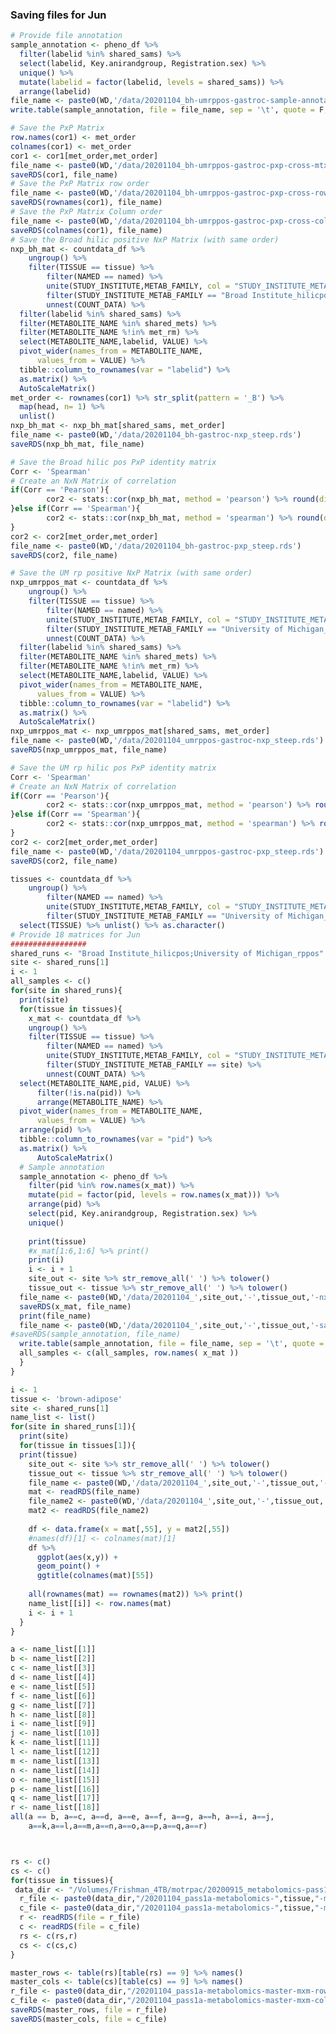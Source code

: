 
### Saving files for Jun

```r

# Provide file annotation
sample_annotation <- pheno_df %>%
  filter(labelid %in% shared_sams) %>%
  select(labelid, Key.anirandgroup, Registration.sex) %>%
  unique() %>%
  mutate(labelid = factor(labelid, levels = shared_sams)) %>%
  arrange(labelid)
file_name <- paste0(WD,'/data/20201104_bh-umrppos-gastroc-sample-annotation_steep.txt')
write.table(sample_annotation, file = file_name, sep = '\t', quote = F, row.names = F)

# Save the PxP Matrix
row.names(cor1) <- met_order
colnames(cor1) <- met_order
cor1 <- cor1[met_order,met_order]
file_name <- paste0(WD,'/data/20201104_bh-umrppos-gastroc-pxp-cross-mtx_steep.rds')
saveRDS(cor1, file_name)
# Save the PxP Matrix row order
file_name <- paste0(WD,'/data/20201104_bh-umrppos-gastroc-pxp-cross-row-order_steep.rds')
saveRDS(rownames(cor1), file_name)
# Save the PxP Matrix Column order
file_name <- paste0(WD,'/data/20201104_bh-umrppos-gastroc-pxp-cross-col-order_steep.rds')
saveRDS(colnames(cor1), file_name)
# Save the Broad hilic positive NxP Matrix (with same order)
nxp_bh_mat <- countdata_df %>%
    ungroup() %>%
    filter(TISSUE == tissue) %>%
        filter(NAMED == named) %>%
        unite(STUDY_INSTITUTE,METAB_FAMILY, col = "STUDY_INSTITUTE_METAB_FAMILY") %>%
        filter(STUDY_INSTITUTE_METAB_FAMILY == "Broad Institute_hilicpos") %>%
        unnest(COUNT_DATA) %>%
  filter(labelid %in% shared_sams) %>%
  filter(METABOLITE_NAME %in% shared_mets) %>%
  filter(METABOLITE_NAME %!in% met_rm) %>%
  select(METABOLITE_NAME,labelid, VALUE) %>%
  pivot_wider(names_from = METABOLITE_NAME, 
      values_from = VALUE) %>%
  tibble::column_to_rownames(var = "labelid") %>%
  as.matrix() %>%
  AutoScaleMatrix()
met_order <- rownames(cor1) %>% str_split(pattern = '_B') %>%
  map(head, n= 1) %>%
  unlist()
nxp_bh_mat <- nxp_bh_mat[shared_sams, met_order]
file_name <- paste0(WD,'/data/20201104_bh-gastroc-nxp_steep.rds')
saveRDS(nxp_bh_mat, file_name)

# Save the Broad hilic pos PxP identity matrix
Corr <- 'Spearman'
# Create an NxN Matrix of correlation
if(Corr == 'Pearson'){
        cor2 <- stats::cor(nxp_bh_mat, method = 'pearson') %>% round(digits = 3)
}else if(Corr == 'Spearman'){
        cor2 <- stats::cor(nxp_bh_mat, method = 'spearman') %>% round(digits = 3)
}
cor2 <- cor2[met_order,met_order]
file_name <- paste0(WD,'/data/20201104_bh-gastroc-pxp_steep.rds')
saveRDS(cor2, file_name)

# Save the UM rp positive NxP Matrix (with same order)
nxp_umrppos_mat <- countdata_df %>%
    ungroup() %>%
    filter(TISSUE == tissue) %>%
        filter(NAMED == named) %>%
        unite(STUDY_INSTITUTE,METAB_FAMILY, col = "STUDY_INSTITUTE_METAB_FAMILY") %>%
        filter(STUDY_INSTITUTE_METAB_FAMILY == "University of Michigan_rppos") %>%
        unnest(COUNT_DATA) %>%
  filter(labelid %in% shared_sams) %>%
  filter(METABOLITE_NAME %in% shared_mets) %>%
  filter(METABOLITE_NAME %!in% met_rm) %>%
  select(METABOLITE_NAME,labelid, VALUE) %>%
  pivot_wider(names_from = METABOLITE_NAME, 
      values_from = VALUE) %>%
  tibble::column_to_rownames(var = "labelid") %>%
  as.matrix() %>%
  AutoScaleMatrix()
nxp_umrppos_mat <- nxp_umrppos_mat[shared_sams, met_order]
file_name <- paste0(WD,'/data/20201104_umrppos-gastroc-nxp_steep.rds')
saveRDS(nxp_umrppos_mat, file_name)

# Save the UM rp hilic pos PxP identity matrix
Corr <- 'Spearman'
# Create an NxN Matrix of correlation
if(Corr == 'Pearson'){
        cor2 <- stats::cor(nxp_umrppos_mat, method = 'pearson') %>% round(digits = 3)
}else if(Corr == 'Spearman'){
        cor2 <- stats::cor(nxp_umrppos_mat, method = 'spearman') %>% round(digits = 3)
}
cor2 <- cor2[met_order,met_order]
file_name <- paste0(WD,'/data/20201104_umrppos-gastroc-pxp_steep.rds')
saveRDS(cor2, file_name)

tissues <- countdata_df %>%
    ungroup() %>%
        filter(NAMED == named) %>%
        unite(STUDY_INSTITUTE,METAB_FAMILY, col = "STUDY_INSTITUTE_METAB_FAMILY") %>%
        filter(STUDY_INSTITUTE_METAB_FAMILY == "University of Michigan_rppos") %>%
  select(TISSUE) %>% unlist() %>% as.character()
# Provide 18 matrices for Jun
#################
shared_runs <- "Broad Institute_hilicpos;University of Michigan_rppos" %>% str_split(';') %>% unlist()
site <- shared_runs[1]
i <- 1
all_samples <- c()
for(site in shared_runs){
  print(site)
  for(tissue in tissues){
    x_mat <- countdata_df %>%
    ungroup() %>%
    filter(TISSUE == tissue) %>%
        filter(NAMED == named) %>%
        unite(STUDY_INSTITUTE,METAB_FAMILY, col = "STUDY_INSTITUTE_METAB_FAMILY") %>%
        filter(STUDY_INSTITUTE_METAB_FAMILY == site) %>%
        unnest(COUNT_DATA) %>%
  select(METABOLITE_NAME,pid, VALUE) %>%
      filter(!is.na(pid)) %>%
      arrange(METABOLITE_NAME) %>%
  pivot_wider(names_from = METABOLITE_NAME, 
      values_from = VALUE) %>%
  arrange(pid) %>%
  tibble::column_to_rownames(var = "pid") %>%
  as.matrix() %>%
      AutoScaleMatrix()
  # Sample annotation
  sample_annotation <- pheno_df %>%
    filter(pid %in% row.names(x_mat)) %>%
    mutate(pid = factor(pid, levels = row.names(x_mat))) %>%
    arrange(pid) %>%
    select(pid, Key.anirandgroup, Registration.sex) %>%
    unique()
  
    print(tissue)
    #x_mat[1:6,1:6] %>% print()
    print(i)
    i <- i + 1
    site_out <- site %>% str_remove_all(' ') %>% tolower()
    tissue_out <- tissue %>% str_remove_all(' ') %>% tolower()
  file_name <- paste0(WD,'/data/20201104_',site_out,'-',tissue_out,'-nxp-autoscaled_steep.rds')
  saveRDS(x_mat, file_name)
  print(file_name)
  file_name <- paste0(WD,'/data/20201104_',site_out,'-',tissue_out,'-sample-annotation_steep.txt')
#saveRDS(sample_annotation, file_name)
  write.table(sample_annotation, file = file_name, sep = '\t', quote = F, row.names = F)
  all_samples <- c(all_samples, row.names( x_mat ))
  }
}

i <- 1
tissue <- 'brown-adipose'
site <- shared_runs[1]
name_list <- list()
for(site in shared_runs[1]){
  print(site)
  for(tissue in tissues[1]){
  print(tissue)
    site_out <- site %>% str_remove_all(' ') %>% tolower()
    tissue_out <- tissue %>% str_remove_all(' ') %>% tolower()
    file_name <- paste0(WD,'/data/20201104_',site_out,'-',tissue_out,'-nxp-autoscaled_steep.rds')
    mat <- readRDS(file_name)
    file_name2 <- paste0(WD,'/data/20201104_',site_out,'-',tissue_out,'-nxp-raw_steep.rds')
    mat2 <- readRDS(file_name2)
    
    df <- data.frame(x = mat[,55], y = mat2[,55])
    #names(df)[1] <- colnames(mat)[1]
    df %>%
      ggplot(aes(x,y)) +
      geom_point() +
      ggtitle(colnames(mat)[55])
    
    all(rownames(mat) == rownames(mat2)) %>% print()
    name_list[[i]] <- row.names(mat)
    i <- i + 1
  }
}

a <- name_list[[1]]
b <- name_list[[2]]
c <- name_list[[3]]
d <- name_list[[4]]
e <- name_list[[5]]
f <- name_list[[6]]
g <- name_list[[7]]
h <- name_list[[8]]
i <- name_list[[9]]
j <- name_list[[10]]
k <- name_list[[11]]
l <- name_list[[12]]
m <- name_list[[13]]
n <- name_list[[14]]
o <- name_list[[15]]
p <- name_list[[16]]
q <- name_list[[17]]
r <- name_list[[18]]
all(a == b, a==c, a==d, a==e, a==f, a==g, a==h, a==i, a==j,
    a==k,a==l,a==m,a==n,a==o,a==p,a==q,a==r)



rs <- c()
cs <- c()
for(tissue in tissues){
 data_dir <- "/Volumes/Frishman_4TB/motrpac/20200915_metabolomics-pass1a/data/site_comparisons/broad-institute-hilicpos_university-of-michigan-rppos"
  r_file <- paste0(data_dir,"/20201104_pass1a-metabolomics-",tissue,"-mxm-rows_steep.rds")
  c_file <- paste0(data_dir,"/20201104_pass1a-metabolomics-",tissue,"-mxm-cols_steep.rds")
  r <- readRDS(file = r_file) 
  c <- readRDS(file = c_file) 
  rs <- c(rs,r)
  cs <- c(cs,c)
}

master_rows <- table(rs)[table(rs) == 9] %>% names()
master_cols <- table(cs)[table(cs) == 9] %>% names()
r_file <- paste0(data_dir,"/20201104_pass1a-metabolomics-master-mxm-rows_steep.rds")
c_file <- paste0(data_dir,"/20201104_pass1a-metabolomics-master-mxm-cols_steep.rds")
saveRDS(master_rows, file = r_file) 
saveRDS(master_cols, file = c_file) 



```